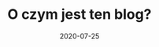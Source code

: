 ---
title: O czym jest ten blog?
slug: o-czym-to-tak-wcogole
date: 2020-07-25
image: computer.png
categories: pierwszy post
content: content Lorem ipsum ksdokosdk k osdk odks 
---